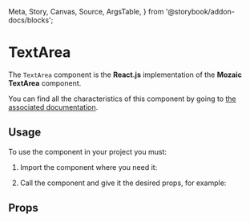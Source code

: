   Meta,
  Story,
  Canvas,
  Source,
  ArgsTable,
} from '@storybook/addon-docs/blocks';

<Meta title="TextArea" component={TextArea} />

# TextArea

The `TextArea` component is the **React.js** implementation of the **Mozaic TextArea** component.

You can find all the characteristics of this component by going to [the associated documentation](https://mozaic.adeo.cloud/Components/Form/TextArea/).

## Usage

To use the component in your project you must:

1. Import the component where you need it:

<Source
  language="javascript"
  code="import { TextArea } from 'bigfish-wms--mozaic-react';"
/>

2. Call the component and give it the desired props, for example:

<Canvas withSource="open">
  <Story id="textarea--controls" />
</Canvas>

## Props

<ArgsTable of={TextArea} />
